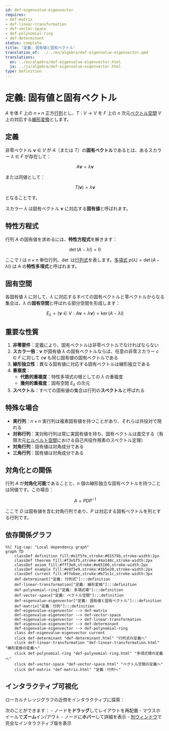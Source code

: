 ```yaml
---
id: def-eigenvalue-eigenvector
requires:
- def-matrix
- def-linear-transformation
- def-vector-space
- def-polynomial-ring
- def-determinant
status: complete
title: '定義: 固有値と固有ベクトル'
translation_of: ../../en/algebra/def-eigenvalue-eigenvector.qmd
translations:
  en: ../en/algebra/def-eigenvalue-eigenvector.html
  ja: ../ja/algebra/def-eigenvalue-eigenvector.html
type: Definition
---
```


# 定義: 固有値と固有ベクトル {#def-eigenvalue-eigenvector}

$A$ を体 $F$ 上の $n \times n$ 正方[行列](def-matrix.qmd)とし、$T: V \to V$ を $F$ 上の $n$ 次元[ベクトル空間](def-vector-space.qmd) $V$ 上の対応する[線形変換](def-linear-transformation.qmd)とします。

## 定義

非零ベクトル $\mathbf{v} \in V$ が $A$（または $T$）の**固有ベクトル**であるとは、あるスカラー $\lambda \in F$ が存在して：

$$A\mathbf{v} = \lambda\mathbf{v}$$

または同値として：

$$T(\mathbf{v}) = \lambda\mathbf{v}$$

となることです。

スカラー $\lambda$ は固有ベクトル $\mathbf{v}$ に対応する**固有値**と呼ばれます。

## 特性方程式

行列 $A$ の固有値を求めるには、**特性方程式**を解きます：

$$\det(A - \lambda I) = 0$$

ここで $I$ は $n \times n$ 単位行列、$\det$ は[行列式](def-determinant.qmd)を表します。[多項式](def-polynomial-ring.qmd) $p(\lambda) = \det(A - \lambda I)$ は $A$ の**特性多項式**と呼ばれます。

## 固有空間

各固有値 $\lambda$ に対して、$\lambda$ に対応するすべての固有ベクトルと零ベクトルからなる集合は、$\lambda$ の**固有空間**と呼ばれる部分空間を形成します：

$$E_\lambda = \{\mathbf{v} \in V : A\mathbf{v} = \lambda\mathbf{v}\} = \ker(A - \lambda I)$$

## 重要な性質

1. **非零要件**：定義により、固有ベクトルは非零ベクトルでなければならない
2. **スカラー倍**：$\mathbf{v}$ が固有値 $\lambda$ の固有ベクトルならば、任意の非零スカラー $c \in F$ に対して $c\mathbf{v}$ も同じ固有値の固有ベクトルである
3. **線形独立性**：異なる固有値に対応する固有ベクトルは線形独立である
4. **重複度**：
   - **代数的重複度**：特性多項式の根としての $\lambda$ の重複度
   - **幾何的重複度**：固有空間 $E_\lambda$ の次元
5. **スペクトル**：すべての固有値の集合は行列の**スペクトル**と呼ばれる

## 特殊な場合

- **実行列**：$n \times n$ 実行列は複素固有値を持つことがあり、それらは共役対で現れる
- **対称行列**：実対称行列は常に実固有値を持ち、固有ベクトルは直交する（有限次元[ヒルベルト空間](../analysis/def-hilbert-space.qmd)における自己共役作用素のスペクトル定理）
- **対角行列**：固有値は対角成分である
- **三角行列**：固有値は対角成分である

## 対角化との関係

行列 $A$ が**対角化可能**であることと、$n$ 個の線形独立な固有ベクトルを持つことは同値です。この場合：

$$A = PDP^{-1}$$

ここで $D$ は固有値を含む対角行列であり、$P$ は対応する固有ベクトルを列とする行列です。

## 依存関係グラフ

```mermaid
%%| fig-cap: "Local dependency graph"
graph TD
    classDef definition fill:#e1f5fe,stroke:#01579b,stroke-width:2px
    classDef theorem fill:#f3e5f5,stroke:#4a148c,stroke-width:2px
    classDef axiom fill:#fff3e0,stroke:#e65100,stroke-width:2px
    classDef example fill:#e8f5e9,stroke:#1b5e20,stroke-width:2px
    classDef current fill:#ffebee,stroke:#b71c1c,stroke-width:3px
    def-determinant["定義: 行列式"]:::definition
    def-linear-transformation["定義: 線形変換"]:::definition
    def-polynomial-ring["定義: 多項式環"]:::definition
    def-vector-space["定義: ベクトル空間"]:::definition
    def-eigenvalue-eigenvector["定義: 固有値と固有ベクトル"]:::definition
    def-matrix["定義：行列"]:::definition
    def-eigenvalue-eigenvector --> def-matrix
    def-eigenvalue-eigenvector --> def-vector-space
    def-eigenvalue-eigenvector --> def-linear-transformation
    def-eigenvalue-eigenvector --> def-determinant
    def-eigenvalue-eigenvector --> def-polynomial-ring
    class def-eigenvalue-eigenvector current
    click def-determinant "def-determinant.html" "行列式の定義へ"
    click def-linear-transformation "def-linear-transformation.html" "線形変換の定義へ"
    click def-polynomial-ring "def-polynomial-ring.html" "多項式環の定義へ"
    click def-vector-space "def-vector-space.html" "ベクトル空間の定義へ"
    click def-matrix "def-matrix.html" "定義：行列へ"
```

## インタラクティブ可視化

ローカルナレッジグラフの近傍をインタラクティブに探索：

::: {.graph-viz data-id="def-eigenvalue-eigenvector" data-width="700" data-height="500"}
:::

次のことができます：
- ノードを**ドラッグ**してレイアウトを再配置
- マウスホイールで**ズーム**イン/アウト
- ノードに**ホバー**して詳細を表示
- [別ウィンドウ](../../output/interactive/def-eigenvalue-eigenvector.html){target="_blank"}で完全なインタラクティブ版を表示
